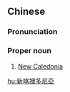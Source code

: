 ==Chinese==
{{zh-forms|s=新喀里多尼亚|type=15}}

===Pronunciation===
{{zh-pron
|m=Xīn Kèlǐduōní亞
|c=san1 haak3 lei5 do1 nei4 aa3
|mn=qz:Sin Khiak-lí-to͘-nî-a/xm,zz:Sin Khek-lí-to-nî-a
|cat=pn
}}

===Proper noun===
{{zh-proper noun}}

# [[New Caledonia]]

[[hu:新喀裡多尼亞]]